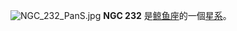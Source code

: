 {{NGCInfoBox|NGCID=NGC 232|發現者=法蘭斯萊文沃思|發現日期=1886年-月-日|其他編號=ESO 474-15,MCG -4-2-40,VV 830|曆元=J2000.0|赤經=42分45.7秒|赤緯=-23°33'42"|星座=鲸鱼座|星體=星系|星等=13.5|表面亮度=|藍等=14.4}}
[[File:NGC_232_PanS.jpg|thumb]]
'''NGC 232''' 是[[鲸鱼座|鲸鱼座]]的一個[[星系|星系]]。

{{NGCReference|232}}
{{Catalogs|NGC=232}}

{{Galaxy-stub}}